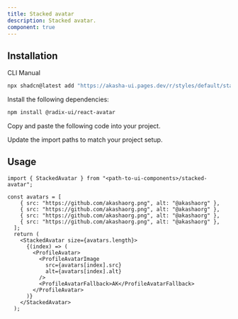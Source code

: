 ```yaml
---
title: Stacked avatar
description: Stacked avatar.
component: true
---
```


<ComponentPreview
  name="stacked-avatar-demo"
  description="A stacked avatar component."
/>

## Installation

<Tabs defaultValue="cli">

<TabsList>
  <TabsTrigger value="cli">CLI</TabsTrigger>
  <TabsTrigger value="manual">Manual</TabsTrigger>
</TabsList>
<TabsContent value="cli">

```bash
npx shadcn@latest add "https://akasha-ui.pages.dev/r/styles/default/stacked-avatar.json"
```

</TabsContent>

<TabsContent value="manual">

<Steps>

<Step>Install the following dependencies:</Step>

```bash
npm install @radix-ui/react-avatar
```

<Step>Copy and paste the following code into your project.</Step>

<ComponentSource name="stacked-avatar" />

<Step>Update the import paths to match your project setup.</Step>

</Steps>

</TabsContent>

</Tabs>

## Usage

```tsx
import { StackedAvatar } from "<path-to-ui-components>/stacked-avatar";
```

```tsx
const avatars = [
    { src: "https://github.com/akashaorg.png", alt: "@akashaorg" },
    { src: "https://github.com/akashaorg.png", alt: "@akashaorg" },
    { src: "https://github.com/akashaorg.png", alt: "@akashaorg" },
    { src: "https://github.com/akashaorg.png", alt: "@akashaorg" },
  ];
  return (
    <StackedAvatar size={avatars.length}>
      {(index) => (
        <ProfileAvatar>
          <ProfileAvatarImage
            src={avatars[index].src}
            alt={avatars[index].alt}
          />
          <ProfileAvatarFallback>AK</ProfileAvatarFallback>
        </ProfileAvatar>
      )}
    </StackedAvatar>
  );
```
